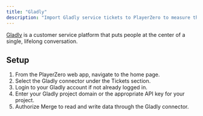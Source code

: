 ```yaml
---
title: "Gladly"
description: "Import Gladly service tickets to PlayerZero to measure the customer impact of your code."
---
```


[Gladly](https://www.gladly.com/) is a customer service platform that puts people at the center of a single, lifelong conversation.

<Snippet file="ticketing-connector.mdx" />

<Snippet file="ticketing-permissions.mdx" />
<Snippet file="ticketing-permissions-collections.mdx" />

## Setup
1. From the PlayerZero web app, navigate to the home page.
2. Select the Gladly connector under the Tickets section.
3. Login to your Gladly account if not already logged in.
4. Enter your Gladly project domain or the appropriate API key for your project.
5. Authorize Merge to read and write data through the Gladly connector.